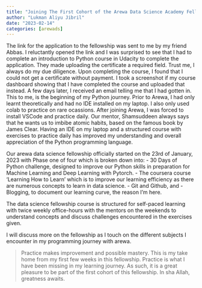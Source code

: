 ```yaml
---
title: "Joining The First Cohort of the Arewa Data Science Academy Fellowship"
author: "Lukman Aliyu Jibril"
date: "2023-02-14"
categories: [arewads]
---
```

The link for the application to the fellowship was sent to me by my friend Abbas. I reluctantly opened the link and I was surprised to see that I had to complete an introduction to Python course in Udacity to complete the application. They made uploading the certificate a required field. Trust me, I always do my due diligence. Upon completing the course, I found that I could not get a certificate without payment. I took a screenshot if my course dashboard showing that I have completed the course and uploaded that instead. A few days later, I received an email telling me that I had gotten in. This to me, is the beginning of my Python journey. Prior to Arewa, I had only learnt theoretically and had no IDE installed on my laptop. I also only used colab to practice on rare ocassions. After joining Arewa, I was forced to install VSCode and practice daily. Our mentor, Shamsuddeen always says that he wants us to imbibe atomic habits, based on the famous book by James Clear. Having an IDE on my laptop and a structured course with exercises to practice daily has improved my understanding and overall appreciation of the Python programming language.

Our arewa data science fellowship officially started on the 23rd of January, 2023 with Phase one of four which is broken down into: 
- 30 Days of Python challenge, designed to improve our Python skills in preparation for Machine Learning and Deep Learning with Pytorch. 
- The coursera course 'Learning How to Learn' which is to improve our learning efficiency as there are numerous concepts to learn in data science. 
- Git and Github, and 
- Blogging, to document our learning curve, the reason I'm here.

The data science fellowship course is structured for self-paced learning with twice weekly office-hours with the mentors on the weekends to understand concepts and discuss challenges encountered in the exercises given.

I will discuss more on the fellowship as I  touch on the different subjects I encounter in my programming journey with arewa.

> Practice makes improvement and possible mastery. This is my take home from my first few weeks in this fellowship. Practice is what I have been missing in my learning journey. As such, it is a great pleasure to be part of the first cohort of this fellowship. In sha Allah, greatness awaits.
